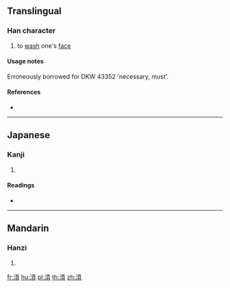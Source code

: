 {{character info/new}}
==Translingual==

===Han character===
{{Han char|rn=85|rad=水|as=09|sn=12|four=|canj=EMBC|ids=⿰氵頁}}

# to [[wash]] one's [[face]]

====Usage notes====
Erroneously borrowed for DKW 43352 'necessary, must'.

====References====
* {{Han ref|kx=0636.270|dkj=17827|hdz=31672.020|uh=6E4F|ud=28239}}

----

==Japanese==

===Kanji===
{{ja-kanji|grade=|rs=水09}}

# {{defn|lang=ja|sort=水09}}

====Readings====
* {{ja-readings|on=[[かい]] (kai), [[け]] (ke)|kun=[[ただれる]] (tadareru)}}

----

==Mandarin==

===Hanzi===
{{cmn-hanzi|pin=[[huì]] ([[hui4]])|wg=hui<sup>4</sup>}}

# {{defn|lang=cmn|sort=水09}}

[[fr:湏]]
[[hu:湏]]
[[pl:湏]]
[[th:湏]]
[[zh:湏]]